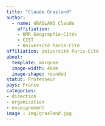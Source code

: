 ```yaml
---
title: "Claude Grasland"
author: 
  - name: GRASLAND Claude
    affiliation: 
    - UMR Géographie-Cités
    - CIST
    - Université Paris-Cité
affiliation: Université Paris-Cité
about:
  template: marquee
  image-width: 40em
  image-shape: rounded
statut: Professeur
pays: France
categories: 
- direction
- organisation
- enseignement
image : img/grasland.jpg
---
```

